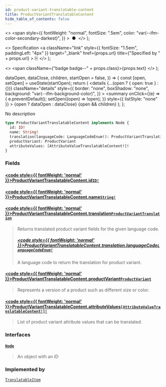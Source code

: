 ```yaml
---
id: product-variant-translatable-content
title: ProductVariantTranslatableContent
hide_table_of_contents: false
---
```


  <>
    <span
      style={{
        fontWeight: "normal",
        fontSize: ".5em",
        color: "var(--ifm-color-secondary-darkest)",
      }}
    >
      &nbsp;●&nbsp;
    </span>
  </>
);

  <>
    Specification
    <a
      className="link"
      style={{ fontSize: "1.5em", paddingLeft: "4px" }}
      target="\_blank"
      href={props.url}
      title={"Specified by " + props.url}
    >
      ⎘
    </a>
  </>
);

  <>
    <span className={"badge badge--" + props.class}>{props.text}</span>
  </>
);


  dataOpen,
  dataClose,
  children,
  startOpen = false,
}) => {
  const [open, setOpen] = useState(startOpen);
  return (
    <details
      {...(open ? { open: true } : {})}
      className="details"
      style={{
        border: "none",
        boxShadow: "none",
        background: "var(--ifm-background-color)",
      }}
    >
      <summary
        onClick={(e) => {
          e.preventDefault();
          setOpen((open) => !open);
        }}
        style={{ listStyle: "none" }}
      >
        {open ? dataOpen : dataClose}
      </summary>
      {open && children}
    </details>
  );
};

No description

```graphql
type ProductVariantTranslatableContent implements Node {
  id: ID!
  name: String!
  translation(languageCode: LanguageCodeEnum!): ProductVariantTranslation
  productVariant: ProductVariant
  attributeValues: [AttributeValueTranslatableContent!]!
}
```

### Fields

#### [<code style={{ fontWeight: 'normal' }}>ProductVariantTranslatableContent.<b>id</b></code>](#)<Bullet />[`ID!`](../../../api-reference/miscellaneous/scalars/id) <Badge class="secondary" text="non-null"/> <Badge class="secondary" text="scalar"/>

>

#### [<code style={{ fontWeight: 'normal' }}>ProductVariantTranslatableContent.<b>name</b></code>](#)<Bullet />[`String!`](../../../api-reference/miscellaneous/scalars/string) <Badge class="secondary" text="non-null"/> <Badge class="secondary" text="scalar"/>

>

#### [<code style={{ fontWeight: 'normal' }}>ProductVariantTranslatableContent.<b>translation</b></code>](#)<Bullet />[`ProductVariantTranslation`](../../../api-reference/products/objects/product-variant-translation) <Badge class="secondary" text="object"/>

> Returns translated product variant fields for the given language code.
>
> ##### [<code style={{ fontWeight: 'normal' }}>ProductVariantTranslatableContent.translation.<b>languageCode</b></code>](#)<Bullet />[`LanguageCodeEnum!`](../../../api-reference/miscellaneous/enums/language-code-enum) <Badge class="secondary" text="non-null"/> <Badge class="secondary" text="enum"/>
>
> A language code to return the translation for product variant.

#### [<code style={{ fontWeight: 'normal' }}>ProductVariantTranslatableContent.<b>productVariant</b></code>](#)<Bullet />[`ProductVariant`](../../../api-reference/products/objects/product-variant) <Badge class="secondary" text="deprecated"/> <Badge class="secondary" text="object"/>

> <Badge
>   class="warning"
>   text="DEPRECATED: This field will be removed in Saleor 4.0. Get model fields from the root level queries."
> />
>
> Represents a version of a product such as different size or color.

#### [<code style={{ fontWeight: 'normal' }}>ProductVariantTranslatableContent.<b>attributeValues</b></code>](#)<Bullet />[`[AttributeValueTranslatableContent!]!`](../../../api-reference/attributes/objects/attribute-value-translatable-content) <Badge class="secondary" text="non-null"/> <Badge class="secondary" text="object"/>

> List of product variant attribute values that can be translated.

### Interfaces

#### [`Node`](../../../api-reference/miscellaneous/interfaces/node) <Badge class="secondary" text="interface"/>

> An object with an ID

### Implemented by

[`TranslatableItem`](../../../api-reference/miscellaneous/unions/translatable-item) <Badge class="secondary" text="union"/>
